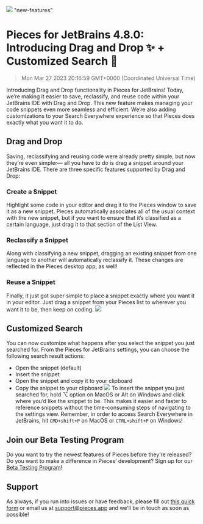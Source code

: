 ![](https://uploads-ssl.webflow.com/6143afec68f555387049efb3/63dbee1ae41050ad0fd195df_Group1021_23a24b8180f22a45e3e56c840b74feb0_2000.jpeg)
"new-features"
# Pieces for JetBrains 4.8.0: Introducing Drag and Drop ✨ + Customized Search 🔎
> Mon Mar 27 2023 20:16:59 GMT+0000 (Coordinated Universal Time)

Introducing Drag and Drop functionality in Pieces for JetBrains! Today, we’re making it easier to save, reclassify, and reuse code within your JetBrains IDE with Drag and Drop. This new feature makes managing your code snippets even more seamless and efficient. We’re also adding customizations to your Search Everywhere experience so that Pieces does exactly what you want it to do.

## Drag and Drop
Saving, reclassifying and reusing code were already pretty simple, but now they’re even simpler— all you have to do is drag a snippet around your JetBrains IDE. There are three specific features supported by Drag and Drop:

### Create a Snippet
Highlight some code in your editor and drag it to the Pieces window to save it as a new snippet. Pieces automatically associates all of the usual context with the new snippet, but if you want to ensure that it’s classified as a certain language, just drag it to that section of the List View.

### Reclassify a Snippet
Along with classifying a new snippet, dragging an existing snippet from one language to another will automatically reclassify it. These changes are reflected in the Pieces desktop app, as well!

### Reuse a Snippet
Finally, it just got super simple to place a snippet exactly where you want it in your editor. Just drag a snippet from your Pieces list to wherever you want it to be, then keep on coding.
![](https://uploads-ssl.webflow.com/6143afec68f555387049efb3/63e17ed29437d818eeef70b7_DRAG_AND_DROP_FAST_bcb4e7efb571b6f9f7462a6af8497bba.gif)

## Customized Search
You can now customize what happens after you select the snippet you just searched for. From the Pieces for JetBrains settings, you can choose the following search result actions:
- Open the snippet (default)
- Insert the snippet
- Open the snippet and copy it to your clipboard
- Copy the snippet to your clipboard
![](https://uploads-ssl.webflow.com/6143afec68f555387049efb3/6421f9b84acfe5851421f8f7_SEARCH_SETTINGS_INTELLIJ_7b630d69b345cbf985c5b8ea49d6dba9.gif)
To insert the snippet you just searched for, hold ⌥ option on MacOS or Alt on Windows and click where you’d like the snippet to be. This makes it easier and faster to reference snippets without the time-consuming steps of navigating to the settings view.
Remember, in order to access Search Everywhere in JetBrains, hit ```CMD+shift+P``` on MacOS or ```CTRL+shift+P``` on Windows!

## Join our Beta Testing Program
Do you want to try the newest features of Pieces before they’re released? Do you want to make a difference in Pieces’ development? Sign up for our <a href="https://getpieces.typeform.com/to/XGGlUqEI" target="_blank" rel="noopener noreferrer">Beta Testing Program</a>!

## Support
As always, if you run into issues or have feedback, please fill out <a href="https://getpieces.typeform.com/to/mCjBSIjF" target="_blank" rel="noopener noreferrer">this quick form</a> or email us at <a href="mailto:support@pieces.app" target="_blank" rel="noopener noreferrer">support@pieces.app</a> and we’ll be in touch as soon as possible!
